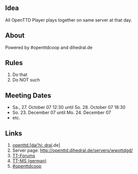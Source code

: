 ==Idea==
All OpenTTD Player plays together on same server at that day.
==About==
Powered by #openttdcoop and dihedral.de
==Rules==
# Do that
# Do NOT such
==Meeting Dates==
* Sa., 27. October 07 12:30 until So. 28. October 07 18:30
* So. 23. December 07 until Mo. 24. December 07 
* etc.
==Links==
# [http://openttd.dihedral.de/category/wwottdgd/ openttd.[dai’hi: drəl].de]
# Server page: http://openttd.dihedral.de/servers/wwottdgd/
# [http://www.tt-forums.net/viewtopic.php?f=29&t=34429 TT-Forums]
# [http://www.tt-ms.de/forum/showthread.php?tid=3066 TT-MS (german)]
# [http://openttdcoop.ppcis.org #openttdcoop]